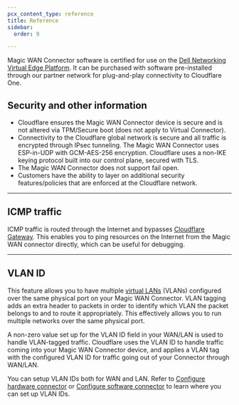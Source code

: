 ```yaml
---
pcx_content_type: reference
title: Reference
sidebar:
  order: 9

---
```



Magic WAN Connector software is certified for use on the [Dell Networking Virtual Edge Platform](https://www.dell.com/support/home/en-us/product-support/product/dell-emc-networking-vep1445-vep1485/docs). It can be purchased with software pre-installed through our partner network for plug-and-play connectivity to Cloudflare One.

## Security and other information

- Cloudflare ensures the Magic WAN Connector device is secure and is not altered via TPM/Secure boot (does not apply to Virtual Connector).
- Connectivity to the Cloudflare global network is secure and all traffic is encrypted through <GlossaryTooltip term="IPsec tunnel">IPsec</GlossaryTooltip> tunneling. The Magic WAN Connector uses ESP-in-UDP with GCM-AES-256 encryption. Cloudflare uses a non-IKE keying protocol built into our control plane, secured with TLS.
- The Magic WAN Connector does not support fail open.
- Customers have the ability to layer on additional security features/policies that are enforced at the Cloudflare network.

---

## ICMP traffic

<GlossaryTooltip term="ICMP">ICMP traffic</GlossaryTooltip> is routed through the Internet and bypasses [Cloudflare Gateway](/cloudflare-one/policies/gateway/). This enables you to ping resources on the Internet from the Magic WAN connector directly, which can be useful for debugging.

---

## VLAN ID

This feature allows you to have multiple [virtual LANs](https://www.cloudflare.com/learning/network-layer/what-is-a-lan/) (VLANs) configured over the same physical port on your Magic WAN Connector. VLAN tagging adds an extra header to packets in order to identify which VLAN the packet belongs to and to route it appropriately. This effectively allows you to run multiple networks over the same physical port.

A non-zero value set up for the VLAN ID field in your WAN/LAN is used to handle VLAN-tagged traffic. Cloudflare uses the VLAN ID to handle traffic coming into your Magic WAN Connector device, and applies a VLAN tag with the configured VLAN ID for traffic going out of your Connector through WAN/LAN.

You can setup VLAN IDs both for WAN and LAN. Refer to [Configure hardware connector](/magic-wan/configuration/connector/configure-hardware-connector/) or [Configure software connector](/magic-wan/configuration/connector/configure-virtual-connector/) to learn where you can set up VLAN IDs.
